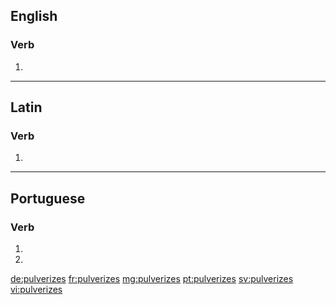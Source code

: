 ==English==

===Verb===
{{head|en|verb form}}

# {{en-third-person singular of|pulverize}}

----

==Latin==

===Verb===
{{la-verb-form|pulverīzēs}}

# {{inflection of|pulverīzō||2|s|pres|act|sub|lang=la}}

----

==Portuguese==

===Verb===
{{pt-verb-form}}

# {{pt-verb form of|pulverizar|ar|subjunctive|present|singular|second}}
# {{pt-verb form of|pulverizar|ar|imperative|negative|singular|second}}

[[de:pulverizes]]
[[fr:pulverizes]]
[[mg:pulverizes]]
[[pt:pulverizes]]
[[sv:pulverizes]]
[[vi:pulverizes]]